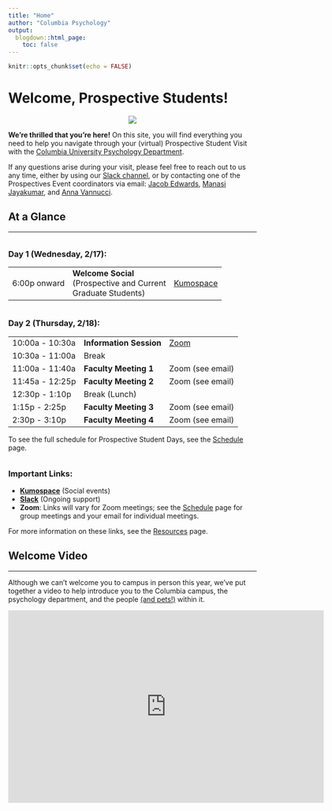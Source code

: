 ```yaml
---
title: "Home"
author: "Columbia Psychology"
output:
  blogdown::html_page:
    toc: false
---
```


```r
knitr::opts_chunk$set(echo = FALSE)
```

# Welcome, Prospective Students!

<div class="row">
<div class="col-md-2">
<p style="text-align:center;"><img src="/images/culogo.png"></p>
</div>
<div class="col-md-10">**We're thrilled that you're here!** On this site, you will find everything you need to help you navigate through your (virtual) Prospective Student Visit with the [Columbia University Psychology Department](https://psychology.columbia.edu/){target="_blank"}. 

If any questions arise during your visit, please feel free to reach out to us any time, either by using our [Slack channel](https://slack.com){target="_blank"}, or by contacting one of the Prospectives Event coordinators via email: [Jacob Edwards](mailto:je2527@columbia.edu){target="_blank"}, [Manasi Jayakumar](mailto:mj2873@columbia.edu){target="_blank"}, and [Anna Vannucci](mailto:av2902@columbia.edu){target="_blank"}.
</div>
</div>

## At a Glance

---

<div class="row">
<div class="col-md-8">
<h3 style="padding-top: 20px; margin-top: 0;">Day 1 (Wednesday, 2/17):</h3>
<table class="table table-striped">
<tr><td>6:00p onward</td><td><b>Welcome Social</b><br>(Prospective and Current<br>Graduate Students)</td><td><a href="https://www.kumospace.com/prospectives" target="_blank">Kumospace</a></td></tr>
</table>
<h3 style="padding-top: 20px; margin-top: 0;">Day 2 (Thursday, 2/18):</h3>
<table class="table table-striped">
<tr><td>10:00a - 10:30a</td><td><b>Information Session</b></td><td><a href="https://columbiauniversity.zoom.us/j/91757475604?pwd=QXNyd3RoSHJOb2JxbFpmaEhZN21UUT09" target="_blank">Zoom</a></td></tr>
<tr><td>10:30a - 11:00a</td><td>Break</td><td></td></tr>
<tr><td>11:00a - 11:40a</td><td><b>Faculty Meeting 1</b></td><td>Zoom (see email)</td></tr>
<tr><td>11:45a - 12:25p</td><td><b>Faculty Meeting 2</b></td><td>Zoom (see email)</td></tr>
<tr><td>12:30p - 1:10p</td><td>Break (Lunch)</td><td></td></tr>
<tr><td>1:15p - 2:25p</td><td><b>Faculty Meeting 3</b></td><td>Zoom (see email)</td></tr>
<tr><td>2:30p - 3:10p</td><td><b>Faculty Meeting 4</b></td><td>Zoom (see email)</td></tr>
</table>
To see the full schedule for Prospective Student Days, see the [Schedule](/schedule) page.
</div>
<div class="col-md-4">
<h3 style="padding-top: 20px; margin-top: 0;">Important Links:</h3>
- **[Kumospace](https://www.kumospace.com/prospectives){target="_blank"}** (Social events)
- **[Slack](https://slack.com){target="_blank"}** (Ongoing support)
- **Zoom**: Links will vary for Zoom meetings; see the [Schedule](/schedule) page for group meetings and your email for individual meetings.

For more information on these links, see the [Resources](/resources) page.
</div>
</div>

## Welcome Video

---

Although we can't welcome you to campus in person this year, we've put together a video to help introduce you to the Columbia campus, the psychology department, and the people [(and pets!)](/pets) within it.

<div class="video-container"><iframe width="640" height="390" src="https://www.youtube.com/embed/h52nyfxQ6hc?modestbranding=1&showinfo=0&rel=0&theme=light&color=white" frameborder="0"></iframe></div>
